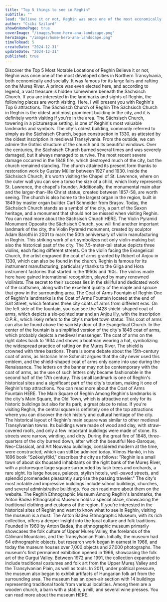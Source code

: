 ```yaml
---
title: "Top 5 things to see in Reghin"
subTitle: ""
lead: "Believe it or not, Reghin was once one of the most economically and socially developed cities in Northern Transylvania."
author: "Csiki Szilard"
showOnHomePage: true
coverImage: "/images/home-hero-ana-landscape.png"
heroImage: "/images/home-hero-ana-landscape.png"
timeToRead: 5
createDate: "2024-12-31"
updateDate: "2024-12-31"
published: true
---
```


<ContentTitle>
    Discover the Top 5 Most Notable Locations of Reghin
</ContentTitle>
<ContentTextBlock>
    Believe it or not, Reghin was once one of the most developed cities in Northern Transylvania, both economically and socially. It was famous for its large fairs and rafting on the Mureș River. A prince was even elected here, and according to legend, a vast treasure is hidden somewhere beneath the Sächsisch Church. If you are interested in the landmarks and sights of Reghin, the following places are worth visiting. Here, I will present you with Reghin's Top 6 attractions.
</ContentTextBlock>
<ContentTitle size="xl" count={1}>
    The Sächsisch Church of Reghin
</ContentTitle>
<ContentTextBlock>
    The Sächsisch Church in Reghin is the oldest and most prominent building in the city, and it is definitely worth visiting if you're in the area.
</ContentTextBlock>
<ContentTextBlock>
    The Sächsisch Church, towering in a picturesque setting, is one of Reghin's most valuable landmarks and symbols. The city's oldest building, commonly referred to simply as the Sächsisch Church, began construction in 1330, as attested by the oldest inscription in medieval Transylvania.
</ContentTextBlock>
<ContentTextBlock>
    From the outside, we can admire the Gothic structure of the church and its beautiful windows. Over the centuries, the Sächsisch Church burned several times and was severely damaged, but it always managed to survive. The most recent severe damage occurred in the 1848 fire, which destroyed much of the city, but the church remained standing. The church attained its present form thanks to restoration work by Gustav Müller between 1927 and 1930.
</ContentTextBlock>
<ContentTextBlock>
    Inside the Sächsisch Church, it's worth visiting the Chapel of St. Lawrence, where on the outer wall you can see a torso the size of a child, which likely represents St. Lawrence, the chapel's founder. Additionally, the monumental main altar and the larger-than-life Christ statue, created between 1857-58, are worth seeing. The church is also home to the largest organ in the region, built in 1849 by master organ builder Carl Schneider from Brașov. Today, the Sächsisch Church stands as a symbol of the city, a part of the Saxon heritage, and a monument that should not be missed when visiting Reghin. You can read more about the Sächsisch Church HERE.
</ContentTextBlock>
<ContentTitle size="xl" count={2}>
    The Violin Pyramid Monument
</ContentTitle>
<ContentTextBlock>
    Opposite the Sächsisch Church, you will find another important landmark of the city, the Violin Pyramid monument, created by sculptor Ádám Barothi in 2001 to mark the 50th anniversary of violin manufacturing in Reghin. This striking work of art symbolizes not only violin-making but also the historical past of the city.
</ContentTextBlock>
<ContentTextBlock>
    The 7.5-meter-tall statue depicts three violins, each facing different streets. On the violin facing the Evangelical Church, the artist engraved the coat of arms granted by Robert of Anjou in 1330, which can also be found in the church.
</ContentTextBlock>
<ContentTextBlock>
    Reghin is famous for its instrument manufacturing, particularly thanks to the Gliga and Hora instrument factories that started in the 1950s and '60s. The violins made here have gained international recognition, played by many renowned violinists. The secret to their success lies in the skillful and dedicated work of the craftsmen, along with the excellent quality of the maple and spruce that grow in the surrounding area.
</ContentTextBlock>
<ContentTitle size="xl" count={4}>
    The Coat of Arms Fountain of Reghin
</ContentTitle>
<ContentTextBlock>
    One of Reghin's landmarks is the Coat of Arms Fountain located at the end of Salt Street, which features three city coats of arms from different eras. On the left side of the fountain, you can see the 1428 shield-shaped coat of arms, which depicts a six-pointed star and an Anjou lily, with the inscription O.P.R., which likely refers to the city's market town status. This coat of arms can also be found above the sacristy door of the Evangelical Church.
</ContentTextBlock>
<ContentTextBlock>
    In the center of the fountain is a simplified version of the city's 1848 coat of arms, which probably depicts a medieval messenger. The coat of arms on the right dates back to 1934 and shows a boatman wearing a hat, symbolizing the widespread practice of rafting on the Mureș River. The shield is crowned with three bastions.
</ContentTextBlock>
<ContentTextBlock>
    There is some debate about the 15th-century coat of arms, as historian Imre Schmidt argues that the city never used this emblem, and the shield-shaped coat of arms only came into use during the Renaissance. The letters on the banner may not be contemporary with the coat of arms, as the use of such letters only became fashionable in the second half of the 17th century.
</ContentTextBlock>
<ContentTextBlock>
    This small landmark is one of Reghin's historical sites and a significant part of the city's tourism, making it one of Reghin's top attractions. You can read more about the Coat of Arms Fountain HERE.
</ContentTextBlock>
<ContentTitle size="xl" count={4}>
    The Main Square of Reghin
</ContentTitle>
<ContentTextBlock>
    Among Reghin's landmarks is the city's Main Square, the Old Town, which is attractive not only for its historic buildings but also for its park, a great place to relax. If you're visiting Reghin, the central square is definitely one of the top attractions where you can discover the rich history and cultural heritage of the city.
</ContentTextBlock>
<ContentTextBlock>
    The historical layout of Reghin's main square was similar to other medieval Transylvanian towns. Its buildings were made of wood and clay, with straw-covered roofs, and only a few important buildings were made of stone. Its streets were narrow, winding, and dirty. During the great fire of 1848, three-quarters of the city burned down, after which the beautiful Neo-Baroque, Neo-Classical, and Art Nouveau buildings, considered modern at the time, were constructed, which can still be admired today.
</ContentTextBlock>
<ContentTextBlock>
    Vilmos Hankó, in his 1896 book "Székelyföld," describes the city as follows: "Reghin is a small town of about six thousand inhabitants on the right bank of the Mureș River, with a picturesque large square surrounded by lush trees and orchards, a rare sight. Its large houses, palaces, stylish hotels, well-paved streets, and splendid promenades pleasantly surprise the passing traveler."
</ContentTextBlock>
<ContentTextBlock>
    The city's most notable and impressive buildings include school buildings, churches, and several administrative buildings. You can read more about them on the website.
</ContentTextBlock>
<ContentTitle size="xl" count={5}>
    The Reghin Ethnographic Museum
</ContentTitle>
<ContentTextBlock>
    Among Reghin's landmarks, the Anton Badea Ethnographic Museum holds a special place, showcasing the traditional clothing and customs of the region. If you're interested in the historical sites of Reghin and want to know what to see in Reghin, visiting the museum is a must. The Anton Badea Ethnographic Museum, with its rich collection, offers a deeper insight into the local culture and folk traditions.
</ContentTextBlock>
<ContentTextBlock>
    Founded in 1960 by Anton Badea, the ethnographic museum primarily showcases the folk culture of Upper Mureș Valley, the forelands of the Călimani Mountains, and the Transylvanian Plain. Initially, the museum had 64 ethnographic objects, but research work began in earnest in 1966, and today the museum houses over 7,000 objects and 27,000 photographs. The museum's first permanent exhibition opened in 1966, showcasing the folk art of the Gurgui Valley. Between 1972 and 1991, the collection expanded to include traditional costumes and folk art from the Upper Mureș Valley and the Transylvanian Plain, as well as tools. In 2011, under political pressure, the museum also began to exhibit artifacts of Hungarian folk art from the surrounding area. The museum has an open-air section with 14 buildings representing traditional tools from various localities. Among them are a wooden church, a barn with a stable, a mill, and several wine presses. You can read more about the museum HERE.
</ContentTextBlock>
<div className="p-0 w-fit border border-solid border-[#dddddd] rounded-lg bg-white">
    <div className="grid grid-cols-1 w-fit p-0">
        <InfoIconOpenHours
            title="Opening Hours"
            openHours="The museum is open on weekdays from 8 AM to 6 PM."
        />
        <InfoIconAddress
            className="border-t border-solid border-[#dddddd]"
            title="Address"
            address="Vînătorilor street 51, Reghin 545300"
            mapLink="https://www.google.com/maps/place//data=!4m2!3m1!1s0x474a37cbba706f63:0x4c167abb2de1ddb5?sa=X&ved=1t:8290&ictx=111"
        />
        <InfoIconPhone
            className="border-t border-solid border-[#dddddd]"
            title="Phone number"
            phoneNumber="0265 512 571"
        />
    </div>
</div>


